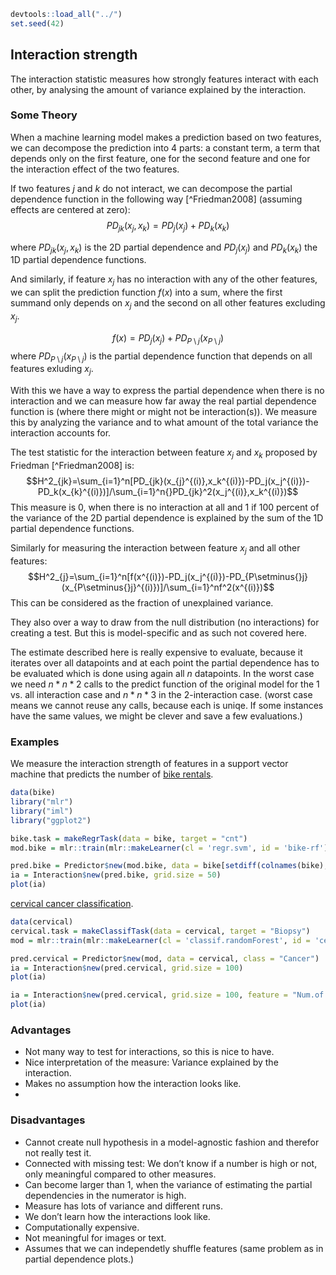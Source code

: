 ```r
devtools::load_all("../")
set.seed(42)
```

## Interaction strength

The interaction statistic measures how strongly features interact with each other, by analysing the amount of variance explained by the interaction.


### Some Theory


When a machine learning model makes a prediction based on two features, we can decompose the prediction into 4 parts: a constant term, a term that depends only on the first feature, one for the second feature and one for the interaction effect of the two features.  

If two features $j$ and $k$ do not interact, we can decompose the partial dependence function in the following way [^Friedman2008] (assuming effects are centered at zero):
$$PD_{jk}(x_j,x_k)=PD_j(x_j)+PD_k(x_k)$$

where $PD_{jk}(x_j,x_k)$ is the 2D partial dependence and $PD_j(x_j)$ and $PD_k(x_k)$ the 1D partial dependence functions.

And similarly, if feature $x_j$ has no interaction with any of the other features, we can split the prediction function $f(x)$ into a sum, where the first summand only depends on $x_j$ and the second on all other features excluding $x_j$.

$$f(x)=PD_j(x_j)+PD_{P\setminus{}j}(x_{P\setminus{}j})$$
where  $PD_{P\setminus{}j}(x_{P\setminus{}j})$ is the partial dependence function that depends on all features exluding $x_j$.

With this we have a way to express the partial dependence when there is no interaction and we can measure how far away the real partial dependence function is (where there might or might not be interaction(s)).
We measure this by analyzing the variance and to what amount of the total variance the interaction accounts for.


The test statistic for the interaction between feature $x_j$ and $x_k$ proposed by Friedman [^Friedman2008] is:
$$H^2_{jk}=\sum_{i=1}^n[PD_{jk}(x_{j}^{(i)},x_k^{(i)})-PD_j(x_j^{(i)})-PD_k(x_{k}^{(i)})]/\sum_{i=1}^n{}PD_{jk}^2(x_j^{(i)},x_k^{(i)})$$
This measure is 0, when there is no interaction at all and 1 if 100 percent of the variance of the 2D partial dependence is explained by the sum of the 1D partial dependence functions.

Similarly for measuring the interaction between feature $x_j$ and all other features:
$$H^2_{j}=\sum_{i=1}^n[f(x^{(i)})-PD_j(x_j^{(i)})-PD_{P\setminus{}j}(x_{P\setminus{}j}^{(i)})]/\sum_{i=1}^nf^2(x^{(i)})$$
This can be considered as the fraction of unexplained variance. 

They also over a way to draw from the null distribution (no interactions) for creating a test. 
But this is model-specific and as such not covered here. 

The estimate described here is really expensive to evaluate, because it iterates over all datapoints and at each point the partial dependence has to be evaluated which is done using again all $n$ datapoints. 
In the worst case we need $n*n*2$ calls to the predict function of the original model for the 1 vs. all interaction case and $n*n*3$ in the 2-interaction case. (worst case means we cannot reuse any calls, because each is uniqe. If some instances have the same values, we might be clever and save a few evaluations.)



### Examples

We measure the interaction strength of features in a support vector machine that predicts the number of [bike rentals](#bike-data).

```r
data(bike)
library("mlr")
library("iml")
library("ggplot2")

bike.task = makeRegrTask(data = bike, target = "cnt")
mod.bike = mlr::train(mlr::makeLearner(cl = 'regr.svm', id = 'bike-rf'), bike.task)

pred.bike = Predictor$new(mod.bike, data = bike[setdiff(colnames(bike), "cnt")])
ia = Interaction$new(pred.bike, grid.size = 50) 
plot(ia)
```


[cervical cancer classification](#cervical).

```r
data(cervical)
cervical.task = makeClassifTask(data = cervical, target = "Biopsy")
mod = mlr::train(mlr::makeLearner(cl = 'classif.randomForest', id = 'cervical-rf', predict.type = 'prob'), cervical.task)

pred.cervical = Predictor$new(mod, data = cervical, class = "Cancer")
ia = Interaction$new(pred.cervical, grid.size = 100) 
plot(ia)
```

```r
ia = Interaction$new(pred.cervical, grid.size = 100, feature = "Num.of.pregnancies") 
plot(ia)
```

### Advantages 

- Not many way to test for interactions, so this is nice to have. 
- Nice interpretation of the measure: Variance explained by the interaction.
- Makes no assumption how the interaction looks like.
- 

### Disadvantages

- Cannot create null hypothesis in a model-agnostic fashion and therefor not really test it.
- Connected with missing test: We don't know if a number is high or not, only meaningful compared to other measures. 
- Can become larger than 1, when the variance of estimating the partial dependencies in the numerator is high. 
- Measure has lots of variance and different runs. 
- We don't learn how the interactions look like.
- Computationally expensive.
- Not meaningful for images or text.
- Assumes that we can independetly shuffle features (same problem as in partial dependence plots.)





